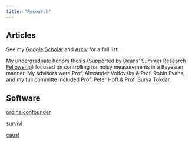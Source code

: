 ```yaml
---
title: "Research"
---
```


## Articles

See my [Google Scholar](https://scholar.google.com/citations?hl=en&user=JzcfhPsAAAAJ&view_op=list_works&sortby=title&inst=10163712085368340378) and [Arxiv](https://arxiv.org/a/mathis_c_1.html) for a full list.

My  [undergraduate honors thesis](honorsthesis.html) (Supported by [Deans' Summer Research Fellowship](https://undergraduateresearch.duke.edu/DSRF)) focused on
controlling for noisy measurements in a Bayesian manner. My advisors were Prof. Alexander Volfovsky & Prof. Robin Evans, and my full committe included Prof. Peter Hoff & Prof. Surya Tokdar.

## Software

[ordinalconfounder](https://github.com/chasehmathis/ordinalconfounder)

[survivl](https://github.com/rje42/survivl)

[causl](https://github.com/rje42/causl)
